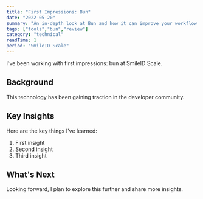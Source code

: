 ```yaml
---
title: "First Impressions: Bun"
date: "2022-05-20"
summary: "An in-depth look at Bun and how it can improve your workflow."
tags: ["tools","bun","review"]
category: "technical"
readTime: 1
period: "SmileID Scale"
---
```


I've been working with first impressions: bun at SmileID Scale.

## Background

This technology has been gaining traction in the developer community.

## Key Insights

Here are the key things I've learned:

1. First insight
2. Second insight
3. Third insight

## What's Next

Looking forward, I plan to explore this further and share more insights.

